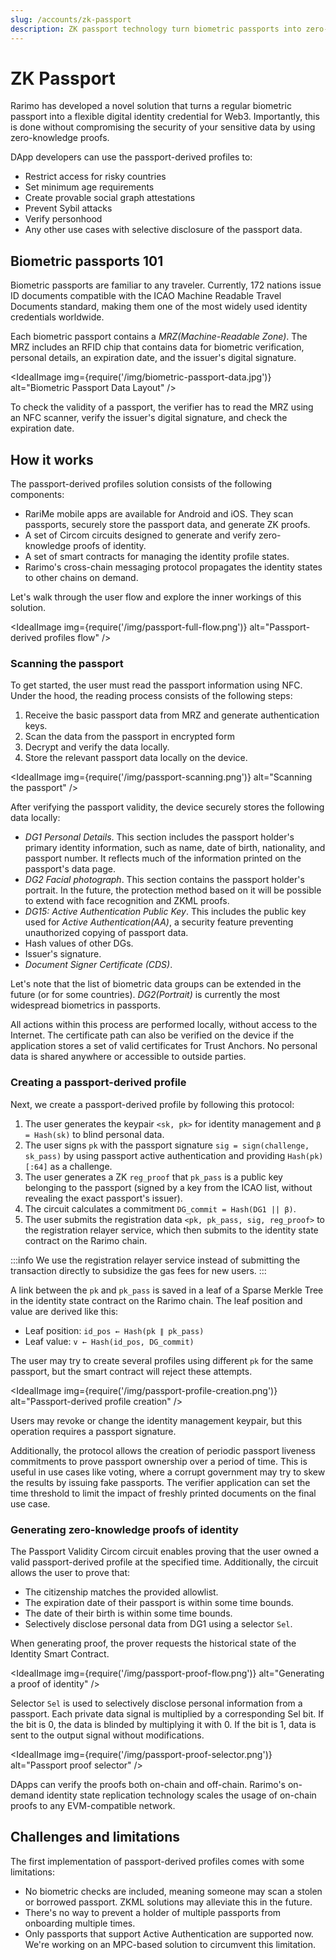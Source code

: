 ```yaml
---
slug: /accounts/zk-passport
description: ZK passport technology turn biometric passports into zero-knowledge identity credentials for Web3.
---
```


# ZK Passport

Rarimo has developed a novel solution that turns a regular biometric passport into a flexible digital identity credential for Web3. Importantly, this is done without compromising the security of your sensitive data by using zero-knowledge proofs.

DApp developers can use the passport-derived profiles to:
- Restrict access for risky countries
- Set minimum age requirements
- Create provable social graph attestations
- Prevent Sybil attacks
- Verify personhood
- Any other use cases with selective disclosure of the passport data.

## Biometric passports 101

Biometric passports are familiar to any traveler. Currently, 172 nations issue ID documents compatible with the ICAO Machine Readable Travel Documents standard, making them one of the most widely used identity credentials worldwide.

Each biometric passport contains a *MRZ(Machine-Readable Zone)*. The MRZ includes an RFID chip that contains data for biometric verification, personal details, an expiration date, and the issuer's digital signature.

<IdealImage img={require('/img/biometric-passport-data.jpg')} alt="Biometric Passport Data Layout" />

To check the validity of a passport, the verifier has to read the MRZ using an NFC scanner, verify the issuer's digital signature, and check the expiration date.

## How it works

The passport-derived profiles solution consists of the following components:
- RariMe mobile apps are available for Android and iOS. They scan passports, securely store the passport data, and generate ZK proofs.
- A <OutLink href="https://github.com/rarimo/passport-zk-circuits/">set of Circom circuits</OutLink> designed to generate and verify zero-knowledge proofs of identity.
- A <OutLink href="https://github.com/rarimo/passport-contracts">set of smart contracts</OutLink> for managing the identity profile states.
- Rarimo's cross-chain messaging protocol propagates the identity states to other chains on demand.

Let's walk through the user flow and explore the inner workings of this solution.

<IdealImage img={require('/img/passport-full-flow.png')} alt="Passport-derived profiles flow" />

### Scanning the passport

To get started, the user must read the passport information using NFC. Under the hood, the reading process consists of the following steps:
1. Receive the basic passport data from MRZ and generate authentication keys.
1. Scan the data from the passport in encrypted form
1. Decrypt and verify the data locally.
1. Store the relevant passport data locally on the device.

<IdealImage img={require('/img/passport-scanning.png')} alt="Scanning the passport" />

After verifying the passport validity, the device securely stores the following data locally:
- *DG1 Personal Details*. This section includes the passport holder's primary identity information, such as name, date of birth, nationality, and passport number. It reflects much of the information printed on the passport's data page.
- *DG2 Facial photograph*. This section contains the passport holder's portrait. In the future, the protection method based on it will be possible to extend with face recognition and ZKML proofs.
- *DG15: Active Authentication Public Key*. This includes the public key used for *Active Authentication(AA)*, a security feature preventing unauthorized copying of passport data.
- Hash values of other DGs.
- Issuer's signature.
- *Document Signer Certificate (CDS)*.

Let's note that the list of biometric data groups can be extended in the future (or for some countries). *DG2(Portrait)* is currently the most widespread biometrics in passports.

All actions within this process are performed locally, without access to the Internet. The certificate path can also be verified on the device if the application stores a set of valid certificates for Trust Anchors. No personal data is shared anywhere or accessible to outside parties.

### Creating a passport-derived profile

Next, we create a passport-derived profile by following this protocol:
1. The user generates the keypair `<sk, pk>` for identity management and `β = Hash(sk)` to blind personal data.
1. The user signs `pk` with the passport signature `sig = sign(challenge, sk_pass)`  by using passport active authentication and providing `Hash(pk)[:64]` as a challenge.
1. The user generates a ZK `reg_proof` that `pk_pass` is a public key belonging to the passport (signed by a key from the ICAO list, without revealing the exact passport's issuer).
1. The circuit calculates a commitment `DG_commit = Hash(DG1 || β)`.
1. The user submits the registration data `<pk, pk_pass, sig, reg_proof>` to the registration relayer service, which then submits to the identity state contract on the Rarimo chain.

:::info
We use the registration relayer service instead of submitting the transaction directly to subsidize the gas fees for new users.
:::

A link between the `pk` and `pk_pass` is saved in a leaf of a Sparse Merkle Tree in the identity state contract on the Rarimo chain. The leaf position and value are derived like this:
- Leaf position: `id_pos ← Hash(pk ∥ pk_pass)`
- Leaf value:  `v ← Hash(id_pos, DG_commit)`

The user may try to create several profiles using different `pk` for the same passport, but the smart contract will reject these attempts.

<IdealImage img={require('/img/passport-profile-creation.png')} alt="Passport-derived profile creation" />

Users may revoke or change the identity management keypair, but this operation requires a passport signature.

Additionally, the protocol allows the creation of periodic passport liveness commitments to prove passport ownership over a period of time. This is useful in use cases like voting, where a corrupt government may try to skew the results by issuing fake passports. The verifier application can set the time threshold to limit the impact of freshly printed documents on the final use case.

### Generating zero-knowledge proofs of identity

The Passport Validity Circom circuit enables proving that the user owned a valid passport-derived profile at the specified time. Additionally, the circuit allows the user to prove that:
- The citizenship matches the provided allowlist.
- The expiration date of their passport is within some time bounds.
- The date of their birth is within some time bounds.
- Selectively disclose personal data from DG1 using a selector `Sel`.

When generating proof, the prover requests the historical state of the Identity Smart Contract.

<IdealImage img={require('/img/passport-proof-flow.png')} alt="Generating a proof of identity" />

Selector `Sel` is used to selectively disclose personal information from a passport. Each private data signal is multiplied by a corresponding Sel bit. If the bit is 0, the data is blinded by multiplying it with 0. If the bit is 1, data is sent to the output signal without modifications.

<IdealImage img={require('/img/passport-proof-selector.png')} alt="Passport proof selector" />

DApps can verify the proofs both on-chain and off-chain. Rarimo's on-demand identity state replication technology scales the usage of on-chain proofs to any EVM-compatible network.

## Challenges and limitations

The first implementation of passport-derived profiles comes with some limitations:

- No biometric checks are included, meaning someone may scan a stolen or borrowed passport. ZKML solutions may alleviate this in the future.
- There's no way to prevent a holder of multiple passports from onboarding multiple times.
- Only passports that support Active Authentication are supported now. We're working on an MPC-based solution to circumvent this limitation.

<!-- Supported hashing algorithms? -->
